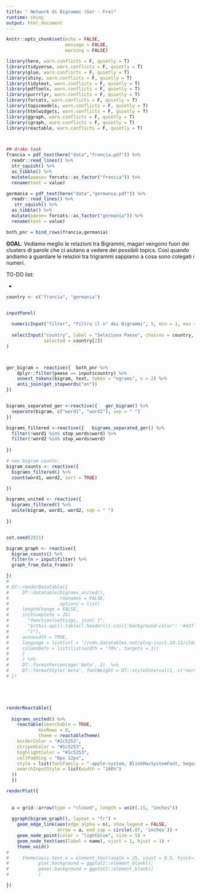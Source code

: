 ```yaml
---
title: " Network di Bigrammi (Ger - Fra)"
runtime: shiny
output: html_document
---
```


```r
knitr::opts_chunk$set(echo = FALSE, 
                      message = FALSE, 
                      warning = FALSE)

library(here, warn.conflicts = F, quietly = T)
library(tidyverse, warn.conflicts = F, quietly = T)
library(glue, warn.conflicts = F, quietly = T)
library(shiny, warn.conflicts = F, quietly = T)
library(tidytext, warn.conflicts = F, quietly = T)
library(pdftools, warn.conflicts = F, quietly = T)
library(purrrlyr, warn.conflicts = F, quietly = T)
library(forcats, warn.conflicts = F, quietly = T)
library(topicmodels, warn.conflicts = F, quietly = T)
library(htmlwidgets, warn.conflicts = F, quietly = T)
library(ggraph, warn.conflicts = F, quietly = T)
library(igraph, warn.conflicts = F, quietly = T)
library(reactable, warn.conflicts = F, quietly = T)



## drake task
francia = pdf_text(here("data","francia.pdf")) %>%
  readr::read_lines() %>%  
  str_squish() %>% 
  as_tibble() %>% 
  mutate(paese= forcats::as_factor("francia")) %>% 
  rename(text = value)

germania = pdf_text(here("data","germania.pdf")) %>%
  readr::read_lines() %>%
   str_squish() %>%  
  as_tibble() %>% 
  mutate(paese= forcats::as_factor("germania")) %>% 
  rename(text = value)

both_pnr = bind_rows(francia,germania)
```


**GOAL**: Vediamo meglio le relazioni tra Bigrammi, magari vengono fuori dei clusters di parole che ci aiutano a vedere dei possibili topics. Così quando andiamo a guardare le relazioi tra trigrammi sappiamo a cosa sono colegati i numeri.

TO-DO list:

- 

```r



country <- c("francia", "germania")


inputPanel(
  
  numericInput("filter", "Filtra il n° dei Bigrammi", 5, min = 1, max = 100),
  
  selectInput("country", label = "Seleziona Paese", choices = country,
              selected = country[2])
)



ger_bigram =  reactive({  both_pnr %>%
    dplyr::filter(paese == input$country) %>% 
    unnest_tokens(bigram, text, token = "ngrams", n = 2) %>% 
    anti_join(get_stopwords("en")) 
})


bigrams_separated_ger <-reactive({   ger_bigram() %>%
  separate(bigram, c("word1", "word2"), sep = " ")
})

bigrams_filtered <-reactive({   bigrams_separated_ger() %>%
  filter(!word1 %in% stop_words$word) %>%
  filter(!word2 %in% stop_words$word)
  
})

# new bigram counts:
bigram_counts <- reactive({  
  bigrams_filtered() %>% 
  count(word1, word2, sort = TRUE)

})

bigrams_united <- reactive({  
  bigrams_filtered() %>%
  unite(bigram, word1, word2, sep = " ")
  
})


set.seed(2021)

bigram_graph <- reactive({   
  bigram_counts() %>%
  filter(n > input$filter) %>%
  graph_from_data_frame()

})
# 
# DT::renderDataTable({
#     DT::datatable(bigrams_united(),
#                   rownames = FALSE,
#                   options = list(
#     lengthChange = FALSE,
#     initComplete = JS(
#       "function(settings, json) {",
#       "$(this.api().table().header()).css({'background-color': '#42f', 'color': '#fff'});",
#       "}"),
#     autowidth = TRUE,
#     language = list(url = '//cdn.datatables.net/plug-ins/1.10.11/i18n/Italian.json'),
#     columnDefs = list(list(width = '70%', targets = 1))
#     )
#     ) %>% 
#     DT::formatPercentage('beta', 2)  %>% 
#     DT::formatStyle('beta', fontWeight = DT::styleInterval(1, c('normal', 'bold'))) 
# })





renderReactable({
      
  bigrams_united() %>% 
    reactable(searchable = TRUE,
            minRows = 8,
            theme = reactableTheme(
    borderColor = "#1c5253",
    stripedColor = "#1c5253",
    highlightColor = "#1c5253",
    cellPadding = "8px 12px",
    style = list(fontFamily = "-apple-system, BlinkMacSystemFont, Segoe UI, Helvetica, Arial, sans-serif"),
    searchInputStyle = list(width = "100%")
  ))
  })

renderPlot({
    
  
  a = grid::arrow(type = "closed", length = unit(.15, "inches"))
  
  ggraph(bigram_graph(), layout = "fr") +
    geom_edge_link(aes(edge_alpha = n), show.legend = FALSE,
                   arrow = a, end_cap = circle(.07, 'inches')) +
    geom_node_point(color = "lightblue", size = 5) +
    geom_node_text(aes(label = name), vjust = 1, hjust = 1) +
    theme_void()
# 
#     theme(axis.text.x = element_text(angle = 25, vjust = 0.5, hjust=1),
#           plot.background = ggplot2::element_blank(),
#           panel.background = ggplot2::element_blank()
#           )

})

```

